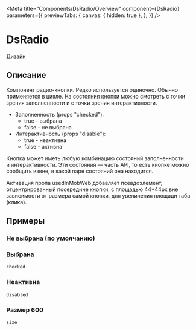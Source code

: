 
<Meta title="Components/DsRadio/Overview"
      component={DsRadio}
      parameters={{
        previewTabs: {
          canvas: { hidden: true },
        },
      }}
/>

# DsRadio

[Дизайн](https://www.figma.com/file/XXrT4o9qYaM6b4FEHoEuDJ/%F0%9F%92%A0-Comp.-%7C-Selection-Controls?node-id=2%3A4049)

## Описание

Компонент радио-кнопки. Редко используется одиночно. Обычно применяется в цикле.
На состояния кнопки можно смотреть с точки зрения заполненности и с точки зрения интерактивности.
+ Заполненность (props "checked"):
  * true - выбрана
  * false - не выбрана
+ Интерактивность (props "disable"):
  * true - неактивна
  * false - активна

Кнопка может иметь любую комбинацию состояний заполненности и интерактивности. Эти состояния — часть API, то есть кнопке можно сообщить извне, в какой паре состояний она находится.

Активация пропа usedInMobWeb добавляет псевдоэлемент, отцентрированный посередине кнопки, с площадью 44*44px вне зависимости от размера самой кнопки, для увеличения площади таба (клика).

## Примеры

### Не выбрана (по умолчанию)

<Canvas>
  <Story id="components-dsradio-stories--default"/>
</Canvas>

### Выбрана

`checked`

<Canvas>
  <Story id="components-dsradio-stories--status-checked"/>
</Canvas>

### Неактивна

`disabled`

<Canvas>
  <Story id="components-dsradio-stories--state-disabled"/>
</Canvas>

### Размер 600

`size`

<Canvas>
  <Story id="components-dsradio-stories--size-600"/>
</Canvas>

